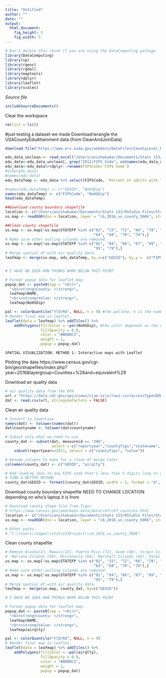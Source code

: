```yaml
---
title: "Untitled"
author: ""
date: ""
output: 
  html_document:
    fig_height: 3
    fig_width: 5
---
```

<!-- Don't edit in between this line and the one below -->
```r
# Don't delete this chunk if you are using the DataComputing package
library(DataComputing)
library(sp)
library(rgeos)
library(rgdal)
library(maptools)
library(dplyr)
library(leaflet)
library(scales)
```
*Source file* 
```r
includeSourceDocuments()
```
<!-- Don't edit the material above this line -->

Clear the workspace
```r
rm(list = ls())
```


#just testing a dataset we made
Download/wrangle the USACountyEduAttainment data (from CleanAndJoinData)
```r

download.file("https://www.ers.usda.gov/webdocs/DataFiles/CountyLevel_Data_Sets_Download_Data__18026/Education.xls?v=42762", destfile = "/Users/anishakumar/Documents/Stats 133/RStudio Files/Stats133Project/edu.xls", mode = "wb" )

edu_data_unclean <- read_excel("/Users/anishakumar/Documents/Stats 133/RStudio Files/Stats133Project/edu.xls", sheet = 1, skip = 4)
edu_data<-edu_data_unclean[, grep("2011|FIPS Code", colnames(edu_data_unclean))]
edu_data<-edu_data%>%dplyr::rename(FIPSCode=`FIPS Code`)
#View(edu_data)
#names(edu_data)
edu_dataTemp <- edu_data %>% select(FIPSCode, `Percent of adults with less than a high school diploma, 2011-2015`)

#names(edu_dataTemp) <- c("GEOID", "NoHSDip")
names(edu_dataTemp) <- c("FIPSCode", "NoHSDip")
head(edu_dataTemp)

##Download county boundary shapefile
location <- c("/Users/anishakumar/Documents/Stats 133/RStudio Files/Stats133Project/cb_2016_us_county_500k")
us.map <- readOGR(dsn = location, layer = "cb_2016_us_county_500k", stringsAsFactors = FALSE)

##Clean county shapefile 
us.map <- us.map[!us.map$STATEFP %in% c("02", "15", "72", "66", "78", "60", "69",
                                        "64", "68", "70", "74"),]
# Make sure other outling islands are removed.
us.map <- us.map[!us.map$STATEFP %in% c("81", "84", "86", "87", "89", "71", "76",
                                        "95", "79"),]
# Merge spatial df with air quality data.
leafmap <- merge(us.map, edu_dataTemp, by.x=c("GEOID"), by.y =  c("FIPSCode"))


# I HAVE NO IDEA HOW THINGS WORK BELOW THIS POINT 

# Format popup data for leaflet map.
popup_dat <- paste0(sep = "<br/>",
  "<b><strong>County: </strong>", 
  leafmap$NAME, 
  "<br><strong>Value: </strong>", 
  leafmap$NoHSDip)

pal <- colorQuantile("YlOrRd", NULL, n = 9) #the pallete, n is the number of colors there are 
# Render final map in leaflet.
leaflet(data = leafmap) %>% addTiles() %>%
    addPolygons(fillColor = ~pal(NoHSDip), #the color depeneds on the value from teh dataset
                fillOpacity = 0.8, 
                color = "#BDBDC3", 
                weight = 1,
                popup = popup_dat)


```

~~~~~~~~~~~~~~~~~~~~~~~~~~~~~~~~~~~~~~~~~
SPATIAL VISUALIZATION: METHOD 1: Interactive maps with Leaflet
~~~~~~~~~~~~~~~~~~~~~~~~~~~~~~~~~~~~~~~~~
Plotting the data
https://www.census.gov/cgi-bin/geo/shapefiles/index.php?year=2016&layergroup=Counties+%28and+equivalent%29

Download air quality data 
```r
# air quality data from the EPA
url = "https://data.cdc.gov/api/views/cjae-szjv/rows.csv?accessType=DOWNLOAD"
dat <- read.csv(url, stringsAsFactors = FALSE)
```

Clean air quality data
```r
# Convert to lowercase
names(dat) <- tolower(names(dat))
dat$countyname <- tolower(dat$countyname)

# Subset only what we need to use
county_dat <- subset(dat, measureid == "296", 
                     select = c("reportyear","countyfips","statename", "countyname", "value", "unitname")) %>%
    subset(reportyear==2011, select = c("countyfips", "value"))

# Rename columns to make for a clean df merge later.
colnames(county_dat) <- c("GEOID", "airqlty")

# Add leading zeos to any FIPS code that's less than 5 digits long to get a good match.
# FIND A BETTER METHOD
county_dat$GEOID <- formatC(county_dat$GEOID, width = 5, format = "d", flag = "0")
```

Download county boundary shapefile
NEED TO CHANGE LOCATION depending on who's laptop it is from
```r
# Download county shape file from Tiger.
# https://www.census.gov/geo/maps-data/data/cbf/cbf_counties.html
location <- c("/Users/anishakumar/Documents/Stats 133/RStudio Files/Stats133Project/cb_2016_us_county_500k")
us.map <- readOGR(dsn = location, layer = "cb_2016_us_county_500k", stringsAsFactors = FALSE)

# Other paths:
# "C:\\Users\\kagex\\stats133Project\\cb_2016_us_county_500k"
```

Clean county shapefile 
```r
# Remove Alaska(2), Hawaii(15), Puerto Rico (72), Guam (66), Virgin Islands (78), American Samoa (60)
#  Mariana Islands (69), Micronesia (64), Marshall Islands (68), Palau (70), Minor Islands (74)
us.map <- us.map[!us.map$STATEFP %in% c("02", "15", "72", "66", "78", "60", "69",
                                        "64", "68", "70", "74"),]
# Make sure other outling islands are removed.
us.map <- us.map[!us.map$STATEFP %in% c("81", "84", "86", "87", "89", "71", "76",
                                        "95", "79"),]
# Merge spatial df with air quality data.
leafmap <- merge(us.map, county_dat, by=c("GEOID"))

# I HAVE NO IDEA HOW THINGS WORK BELOW THIS POINT 

# Format popup data for leaflet map.
popup_dat <- paste0(sep = "<br/>",
  "<b><strong>County: </strong>", 
  leafmap$NAME, 
  "<br><strong>Value: </strong>", 
  leafmap$airqlty)

pal <- colorQuantile("YlOrRd", NULL, n = 9)
# Render final map in leaflet.
leaflet(data = leafmap) %>% addTiles() %>%
    addPolygons(fillColor = ~pal(airqlty), 
                fillOpacity = 0.8, 
                color = "#BDBDC3", 
                weight = 1,
                popup = popup_dat)

```

